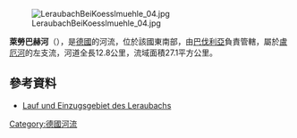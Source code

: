 {{Multiple issues|
{{Expand language|1=de|time=2020-12-10T08:59:51+00:00}}
{{Onesource|time=2020-12-10T08:59:51+00:00}}
}}
{{Coord|49.60383|N|12.24689|E|display=title}}
[[Image:LeraubachBeiKoesslmuehle_04.jpg|right]]

'''萊勞巴赫河'''（{{lang-de|Leraubach}}），是[[德國|德國]]的河流，位於該國東南部，由[[巴伐利亞|巴伐利亞]]負責管轄，屬於[[盧厄河_(納布河支流)|盧厄河]]的左支流，河道全長12.8公里，流域面積27.1平方公里。

==參考資料==
* [https://geoportal.bayern.de/bayernatlas/index.html?bgLayer=tk&X=5498316.04&Y=4522801.97&zoom=9&lang=de&topic=ba&catalogNodes=122 Lauf und Einzugsgebiet des Leraubachs]

{{Germany-geo-stub}}
[[Category:德國河流|Category:德國河流]]
